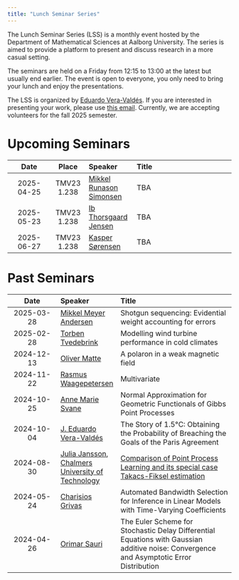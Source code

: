 ---
title: "Lunch Seminar Series"
---

The Lunch Seminar Series (LSS) is a monthly event hosted by the Department of Mathematical Sciences at Aalborg University. The series is aimed to provide a platform to present and discuss research in a more casual setting. 

The seminars are held on a Friday from 12:15 to 13:00 at the latest but usually end earlier. The event is open to everyone, you only need to bring your lunch and enjoy the presentations.

The LSS is organized by [Eduardo Vera-Valdés](https://everval.github.io/). If you are interested in presenting your work, please use [this email](mailto:eduardo@math.aau.dk). Currently, we are accepting volunteers for the fall 2025 semester.

# Upcoming Seminars


|      Date      | Place       | Speaker          | Title                            |
| :------------: | :---------: | :--------------- | :------------------------------- | 
| 2025-04-25    | TMV23 1.238  | [Mikkel Runason Simonsen](https://vbn.aau.dk/en/persons/mikkelrs) | TBA |
| 2025-05-23    | TMV23 1.238  | [Ib Thorsgaard Jensen](https://vbn.aau.dk/en/persons/itj)  | TBA |
| 2025-06-27    | TMV23 1.238  | [Kasper Sørensen](https://vbn.aau.dk/en/persons/kasper/publications/)  | TBA |

# Past Seminars


|      Date      | Speaker          | Title                            |
| :------------: | :--------------- | :------------------------------- |
| 2025-03-28    | [Mikkel Meyer Andersen](https://mikl.dk/)  | Shotgun sequencing: Evidential weight accounting for errors |
| 2025-02-28    | [Torben Tvedebrink](https://www.linkedin.com/in/torbentvedebrink/)  | Modelling wind turbine performance in cold climates |
| 2024-12-13    | [Oliver Matte](https://vbn.aau.dk/en/persons/oliver)  | A polaron in a weak magnetic field |
| 2024-11-22    | [Rasmus Waagepetersen](https://people.math.aau.dk/~rw/)  | Multivariate |
| 2024-10-25    | [Anne Marie Svane](https://vbn.aau.dk/da/persons/142961)  | Normal Approximation for Geometric Functionals of Gibbs Point Processes |
| 2024-10-04    | [J. Eduardo Vera-Valdés](https://everval.github.io)  | The Story of 1.5°C: Obtaining the Probability of Breaching the Goals of the Paris Agreement |
| 2024-08-30    | [Julia Jansson](https://juliamariajansson.wordpress.com/), [Chalmers University of Technology](https://www.chalmers.se/en/)  | [Comparison of Point Process Learning and its special case Takacs-Fiksel estimation](https://arxiv.org/abs/2405.19523) |
| 2024-05-24 | [Charisios Grivas](https://vbn.aau.dk/da/persons/cgrivas) | Automated Bandwidth Selection for Inference in Linear Models with Time-Varying Coefficients    |  
| 2024-04-26 | [Orimar Sauri](https://sites.google.com/view/osauri/) | The Euler Scheme for Stochastic Delay Differential Equations with Gaussian additive noise: Convergence and Asymptotic Error Distribution |

